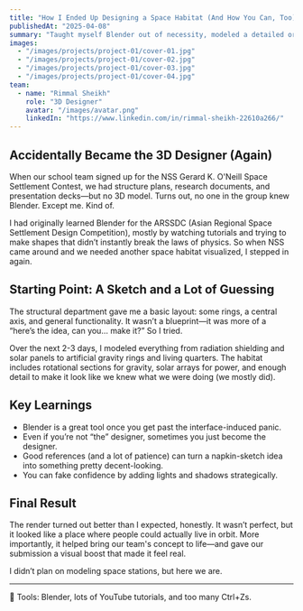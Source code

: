 ```yaml
---
title: "How I Ended Up Designing a Space Habitat (And How You Can, Too)"
publishedAt: "2025-04-08"
summary: "Taught myself Blender out of necessity, modeled a detailed orbital habitat for the NSS Space Settlement Contest based on a rough structural sketch and a lot of trial and error."
images:
  - "/images/projects/project-01/cover-01.jpg"
  - "/images/projects/project-01/cover-02.jpg"
  - "/images/projects/project-01/cover-03.jpg"
  - "/images/projects/project-01/cover-04.jpg"
team:
  - name: "Rimmal Sheikh"
    role: "3D Designer"
    avatar: "/images/avatar.png"
    linkedIn: "https://www.linkedin.com/in/rimmal-sheikh-22610a266/"
---
```


## Accidentally Became the 3D Designer (Again)

When our school team signed up for the NSS Gerard K. O'Neill Space Settlement Contest, we had structure plans, research documents, and presentation decks—but no 3D model. Turns out, no one in the group knew Blender. Except me. Kind of.

I had originally learned Blender for the ARSSDC (Asian Regional Space Settlement Design Competition), mostly by watching tutorials and trying to make shapes that didn’t instantly break the laws of physics. So when NSS came around and we needed another space habitat visualized, I stepped in again.

## Starting Point: A Sketch and a Lot of Guessing

The structural department gave me a basic layout: some rings, a central axis, and general functionality. It wasn’t a blueprint—it was more of a “here’s the idea, can you... make it?” So I tried.

Over the next 2-3 days, I modeled everything from radiation shielding and solar panels to artificial gravity rings and living quarters. The habitat includes rotational sections for gravity, solar arrays for power, and enough detail to make it look like we knew what we were doing (we mostly did).

## Key Learnings

- Blender is a great tool once you get past the interface-induced panic.
- Even if you’re not “the” designer, sometimes you just become the designer.
- Good references (and a lot of patience) can turn a napkin-sketch idea into something pretty decent-looking.
- You can fake confidence by adding lights and shadows strategically.

## Final Result

The render turned out better than I expected, honestly. It wasn’t perfect, but it looked like a place where people could actually live in orbit. More importantly, it helped bring our team's concept to life—and gave our submission a visual boost that made it feel real.

I didn’t plan on modeling space stations, but here we are.

---

🔧 Tools: Blender, lots of YouTube tutorials, and too many Ctrl+Zs.